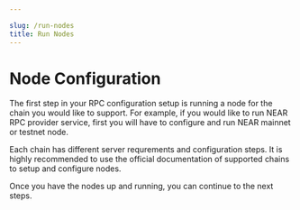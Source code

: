 ```yaml
---

slug: /run-nodes
title: Run Nodes
---
```



# Node Configuration

The first step in your RPC configuration setup is running a node for the chain you would like to support.
For example, if you would like to run NEAR RPC provider service, first you will have to configure and run NEAR mainnet or testnet node. 

Each chain has different server requrements and configuration steps. It is highly recommended to use the official documentation of supported chains 
to setup and configure nodes.

Once you have the nodes up and running, you can continue to the next steps.

